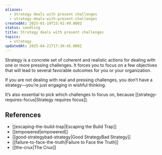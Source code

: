 ```yaml
---
aliases:
  - Strategy deals with present challenges
  - strategy-deals-with-present-challenges
createdAt: 2025-01-19T15:42:49.000Z
status: seedling
title: Strategy deals with present challenges
topics:
  - strategy
updatedAt: 2025-04-21T17:30:45.000Z
---
```

Strategy is a concrete set of coherent and realistic actions for dealing with one or more pressing challenges. It forces you to focus on a few objectives that will lead to several favorable outcomes for you or your organization.

If you are not dealing with real and pressing challenges, you don’t have a strategy—you’re just engaging in wishful thinking.

It’s also essential to pick which challenges to focus on, because [[strategy-requires-focus|Strategy requires focus]].

## References

- [[escaping-the-build-trap|Escaping the Build Trap]]
- [[empowered|empowered]]
- [[good-strategybad-strategy|Good StrategyBad Strategy]]
- [[failure-to-face-the-truth|Failure to Face the Truth]]
- [[the-crux|The Crux]]
